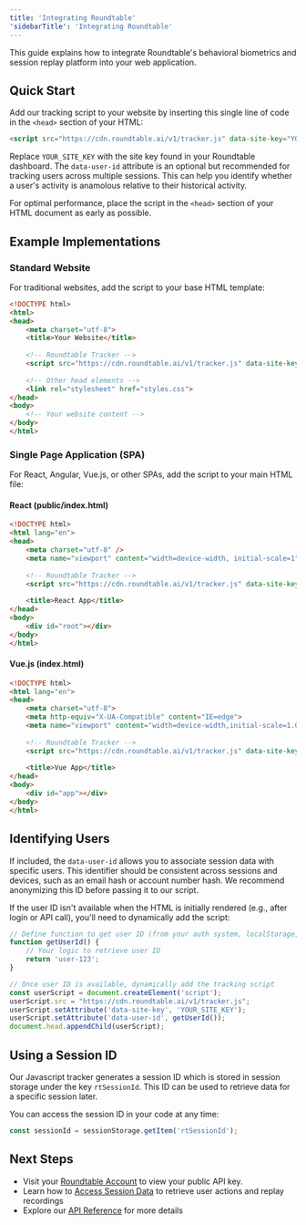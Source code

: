 ```yaml
---
title: 'Integrating Roundtable'
'sidebarTitle': 'Integrating Roundtable'
---
```


This guide explains how to integrate Roundtable's behavioral biometrics and session replay platform into your web application.

## Quick Start

Add our tracking script to your website by inserting this single line of code in the `<head>` section of your HTML:

```html
<script src="https://cdn.roundtable.ai/v1/tracker.js" data-site-key="YOUR_SITE_KEY" data-user-id="OPTIONAL_USER_ID"></script>
```

Replace `YOUR_SITE_KEY` with the site key found in your Roundtable dashboard. The `data-user-id` attribute is an optional but recommended for tracking users across multiple sessions. This can help you identify whether a user's activity is anamolous relative to their historical activity.

For optimal performance, place the script in the `<head>` section of your HTML document as early as possible.

## Example Implementations

### Standard Website

For traditional websites, add the script to your base HTML template:

```html
<!DOCTYPE html>
<html>
<head>
    <meta charset="utf-8">
    <title>Your Website</title>
    
    <!-- Roundtable Tracker -->
    <script src="https://cdn.roundtable.ai/v1/tracker.js" data-site-key="YOUR_SITE_KEY" data-user-id="OPTIONAL_USER_ID"></script>
    
    <!-- Other head elements -->
    <link rel="stylesheet" href="styles.css">
</head>
<body>
    <!-- Your website content -->
</body>
</html>
```

### Single Page Application (SPA)

For React, Angular, Vue.js, or other SPAs, add the script to your main HTML file:

#### React (public/index.html)
```html
<!DOCTYPE html>
<html lang="en">
<head>
    <meta charset="utf-8" />
    <meta name="viewport" content="width=device-width, initial-scale=1" />
    
    <!-- Roundtable Tracker -->
    <script src="https://cdn.roundtable.ai/v1/tracker.js" data-site-key="YOUR_SITE_KEY" data-user-id="OPTIONAL_USER_ID"></script>
    
    <title>React App</title>
</head>
<body>
    <div id="root"></div>
</body>
</html>
```

#### Vue.js (index.html)
```html
<!DOCTYPE html>
<html lang="en">
<head>
    <meta charset="utf-8">
    <meta http-equiv="X-UA-Compatible" content="IE=edge">
    <meta name="viewport" content="width=device-width,initial-scale=1.0">
    
    <!-- Roundtable Tracker -->
    <script src="https://cdn.roundtable.ai/v1/tracker.js" data-site-key="YOUR_SITE_KEY" data-user-id="OPTIONAL_USER_ID"></script>
    
    <title>Vue App</title>
</head>
<body>
    <div id="app"></div>
</body>
</html>
```

## Identifying Users

If included, the `data-user-id` allows you to associate session data with specific users. This identifier should be consistent across sessions and devices, such as an email hash or account number hash. We recommend anonymizing this ID before passing it to our script.

If the user ID isn't available when the HTML is initially rendered (e.g., after login or API call), you'll need to dynamically add the script:

```js
// Define function to get user ID (from your auth system, localStorage, etc.)
function getUserId() {
    // Your logic to retrieve user ID
    return 'user-123';
}

// Once user ID is available, dynamically add the tracking script
const userScript = document.createElement('script');
userScript.src = "https://cdn.roundtable.ai/v1/tracker.js";
userScript.setAttribute('data-site-key', 'YOUR_SITE_KEY');
userScript.setAttribute('data-user-id', getUserId());
document.head.appendChild(userScript);
```

## Using a Session ID

Our Javascript tracker generates a session ID which is stored in session storage under the key `rtSessionId`. This ID can be used to retrieve data for a specific session later.

You can access the session ID in your code at any time:

```javascript
const sessionId = sessionStorage.getItem('rtSessionId');
```


## Next Steps

- Visit your [Roundtable Account](https://accounts.roundtable.ai/account) to view your public API key.
- Learn how to [Access Session Data](accessing-session-data) to retrieve user actions and replay recordings
- Explore our [API Reference](api-reference) for more details
